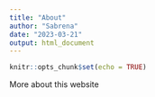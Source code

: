 ```yaml
---
title: "About"
author: "Sabrena"
date: "2023-03-21"
output: html_document
---
```


```r
knitr::opts_chunk$set(echo = TRUE)
```

More about this website



